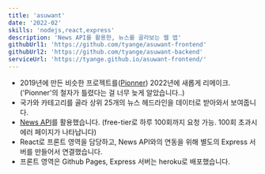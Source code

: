 ```yaml
---
title: 'asuwant'
date: '2022-02'
skills: 'nodejs,react,express'
description: 'News API를 활용한, 뉴스를 골라보는 웹 앱'
githubUrl1: 'https://github.com/tyange/asuwant-frontend'
githubUrl2: 'https://github.com/tyange/asuwant-backend'
serviceUrl: 'https://tyange.github.io/asuwant-frontend/'
---
```

 * 2019년에 만든 비슷한 프로젝트를([Pionner](https://github.com/tyange/pionnerApp)) 2022년에 새롭게 리메이크. <br/>('Pionner'의 철자가 틀렸다는 걸 너무 늦게 알았습니다..)
 * 국가와 카테고리를 골라 상위 25개의 뉴스 헤드라인을 데이터로 받아와서 보여줍니다.
 * [News API](https://newsapi.org/)를 활용했습니다. (free-tier로 하루 100회까지 요청 가능. 100회 초과시 에러 페이지가 나타납니다)
 * React로 프론트 영역을 담당하고, News API와의 연동을 위해 별도의 Express 서버를 만들어서 연결했습니다.
 * 프론트 영역은 Github Pages, Express 서버는 heroku로 배포했습니다.
